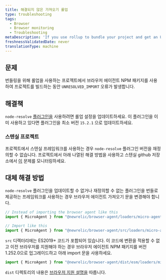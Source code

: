 ```yaml
---
title: 해결되지 않은 가져오기 롤업
type: troubleshooting
tags:
  - Browser
  - Browser monitoring
  - Troubleshooting
metaDescription: 'If you use rollup to bundle your project and get an UNRESOLVED_IMPORT error, you may need to update your dependencies.'
freshnessValidatedDate: never
translationType: machine
---
```


## 문제

번들링을 위해 롤업을 사용하는 프로젝트에서 브라우저 에이전트 NPM 패키지를 사용하여 프로젝트를 빌드하는 동안 `UNRESOLVED_IMPORT` 오류가 발생합니다.

## 해결책

`node-resolve` [플러그인을](https://www.npmjs.com/package/@rollup/plugin-node-resolve) 사용하려면 롤업 설정을 업데이트하세요. 이 플러그인을 이미 사용하고 있다면 플러그인을 최소 버전 `15.2.1` 으로 업데이트하세요.

### 스텐실 프로젝트

프로젝트에서 스텐실 프레임워크를 사용하는 경우 `node-resolve` 플러그인 버전을 재정의할 수 없습니다. 프로젝트에서 아래 나열된 해결 방법을 사용하고 스텐실 github 저장소에서 [이](https://github.com/ionic-team/stencil/issues/3605) 문제를 모니터링하세요.

## 대체 해결 방법

`node-resolve` 플러그인을 업데이트할 수 없거나 재정의할 수 없는 플러그인을 번들로 제공하는 프레임워크를 사용하는 경우 브라우저 에이전트 가져오기 문을 변경해야 합니다.

```js
// Instead of importing the browser agent like this
import { MicroAgent } from "@newrelic/browser-agent/loaders/micro-agent";

// Import like this
import { MicroAgent } from "@newrelic/browser-agent/src/loaders/micro-agent";
```

`src` 디렉터리에는 ES2019+ 코드가 포함되어 있습니다. 이 코드에 변환을 적용할 수 없고 이전 브라우저를 지원해야 하는 경우 브라우저 에이전트 NPM 패키지를 버전 1.252.0으로 업그레이드하고 아래 import 문을 사용하세요.

```js
import { MicroAgent } from "@newrelic/browser-agent/dist/esm/loaders/micro-agent";
```

`dist` 디렉토리의 내용은 [브라우저 지원 설명을](/docs/browser/new-relic-browser/getting-started/compatibility-requirements-browser-monitoring/#browser-types) 따릅니다.